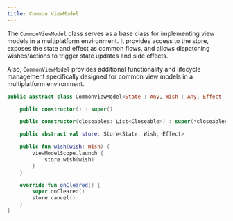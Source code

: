 ```yaml
---
title: Common ViewModel
---
```


The `CommonViewModel` class serves as a base class for implementing view models in a multiplatform environment.  It provides access to the store, exposes the state and effect as common flows, and allows dispatching wishes/actions to trigger state updates and side effects.

Also, `CommonViewModel` provides additional functionality and lifecycle management specifically designed for common view models in a multiplatform environment.

```kt
public abstract class CommonViewModel<State : Any, Wish : Any, Effect : Any> : ViewModel {

    public constructor() : super()

    public constructor(closeables: List<Closeable>) : super(*closeables.toTypedArray())

    public abstract val store: Store<State, Wish, Effect>

    public fun wish(wish: Wish) {
        viewModelScope.launch {
            store.wish(wish)
        }
    }

    override fun onCleared() {
        super.onCleared()
        store.cancel()
    }
}

```
